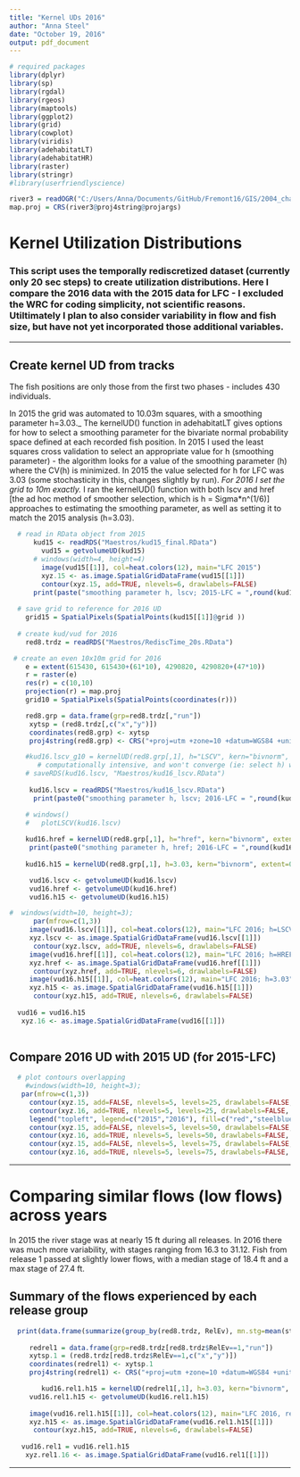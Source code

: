 ```yaml
---
title: "Kernel UDs 2016"
author: "Anna Steel"
date: "October 19, 2016"
output: pdf_document
---
```


```r
# required packages
library(dplyr)
library(sp)
library(rgdal)
library(rgeos)
library(maptools)
library(ggplot2)
library(grid) 
library(cowplot)
library(viridis)
library(adehabitatLT)
library(adehabitatHR)
library(raster)
library(stringr)
#library(userfriendlyscience)

river3 = readOGR("C:/Users/Anna/Documents/GitHub/Fremont16/GIS/2004_channel","2004_channel_freTightclip")
map.proj = CRS(river3@proj4string@projargs)
```

# Kernel Utilization Distributions
### This script uses the temporally rediscretized dataset (currently only 20 sec steps) to create utilization distributions. Here I compare the 2016 data with the 2015 data for LFC - I excluded the WRC for coding simplicity, not scientific reasons. Utiltimately I plan to also consider variability in flow and fish size, but have not yet incorporated those additional variables. 

__________________

## Create kernel UD from tracks
The fish positions are only those from the first two phases - includes 430 individuals. 

In 2015 the grid was automated to 10.03m squares, with a smoothing parameter h=3.03._ The kernelUD() function in adehabitatLT gives options for how to select a smoothing parameter for the bivariate normal probability space defined at each recorded fish position. In 2015 I used the least squares cross validation to select an appropriate value for h (smoothing parameter) - the algorithm looks for a value of the smoothing parameter (h) where the CV(h) is minimized. In 2015 the value selected for h for LFC was 3.03 (some stochasticity in this, changes slightly by run). _For 2016 I set the grid to 10m exactly._ I ran the kernelUD() function with both lscv and href [the ad hoc method of smoother selection, which is h = Sigma*n^(1/6)] approaches to estimating the smoothing parameter, as well as setting it to match the 2015 analysis (h=3.03).
```r
  # read in RData object from 2015
      kud15 <- readRDS("Maestros/kud15_final.RData")
        vud15 = getvolumeUD(kud15)
      # windows(width=4, height=4)
        image(vud15[[1]], col=heat.colors(12), main="LFC 2015")
        xyz.15 <- as.image.SpatialGridDataFrame(vud15[[1]])
        contour(xyz.15, add=TRUE, nlevels=6, drawlabels=FALSE)
      print(paste("smoothing parameter h, lscv; 2015-LFC = ",round(kud15$LFC@h$h,3)))
      
  # save grid to reference for 2016 UD
    grid15 = SpatialPixels(SpatialPoints(kud15[[1]]@grid ))
      
  # create kud/vud for 2016
    red8.trdz = readRDS("Maestros/RediscTime_20s.RData")

 # create an even 10x10m grid for 2016
    e = extent(615430, 615430+(61*10), 4290820, 4290820+(47*10))
    r = raster(e)
    res(r) = c(10,10)   
    projection(r) = map.proj 
    grid10 = SpatialPixels(SpatialPoints(coordinates(r)))    
```

```r
    red8.grp = data.frame(grp=red8.trdz[,"run"])
     xytsp = (red8.trdz[,c("x","y")])
     coordinates(red8.grp) <- xytsp 
     proj4string(red8.grp) <- CRS("+proj=utm +zone=10 +datum=WGS84 +units=m +no_defs +ellps=WGS84 +towgs84=0,0,0")

    #kud16.lscv_g10 = kernelUD(red8.grp[,1], h="LSCV", kern="bivnorm", extent=0.1, grid=grid10)
       # computationally intensive, and won't converge (ie: select h) with or without grid as 10x10, also tried , hlim=c(0.05, .5))  
    # saveRDS(kud16.lscv, "Maestros/kud16_lscv.RData")
     
     kud16.lscv = readRDS("Maestros/kud16_lscv.RData") 
      print(paste0("smoothing parameter h, lscv; 2016-LFC = ",round(kud16.lscv$LFC@h$h,3)))

    # windows()
    #   plotLSCV(kud16.lscv)
       
    kud16.href = kernelUD(red8.grp[,1], h="href", kern="bivnorm", extent=0.1, grid=grid10)    
     print(paste0("smothing parameter h, href; 2016-LFC = ",round(kud16.href$LFC@h$h,3)))
     
    kud16.h15 = kernelUD(red8.grp[,1], h=3.03, kern="bivnorm", extent=0.1, grid=grid10) 
```

```r
     vud16.lscv <- getvolumeUD(kud16.lscv)
     vud16.href <- getvolumeUD(kud16.href)
     vud16.h15 <- getvolumeUD(kud16.h15) 

#  windows(width=10, height=3); 
      par(mfrow=c(1,3))
     image(vud16.lscv[[1]], col=heat.colors(12), main="LFC 2016; h=LSCV")
     xyz.lscv <- as.image.SpatialGridDataFrame(vud16.lscv[[1]])
      contour(xyz.lscv, add=TRUE, nlevels=6, drawlabels=FALSE)  
     image(vud16.href[[1]], col=heat.colors(12), main="LFC 2016; h=HREF")
     xyz.href <- as.image.SpatialGridDataFrame(vud16.href[[1]])
      contour(xyz.href, add=TRUE, nlevels=6, drawlabels=FALSE)  
     image(vud16.h15[[1]], col=heat.colors(12), main="LFC 2016; h=3.03")
     xyz.h15 <- as.image.SpatialGridDataFrame(vud16.h15[[1]])
      contour(xyz.h15, add=TRUE, nlevels=6, drawlabels=FALSE)  
      
  vud16 = vud16.h15 
   xyz.16 <- as.image.SpatialGridDataFrame(vud16[[1]])
  
```

 
 
## Compare 2016 UD with 2015 UD (for 2015-LFC)
```r
  # plot contours overlapping    
    #windows(width=10, height=3); 
   par(mfrow=c(1,3))
     contour(xyz.15, add=FALSE, nlevels=5, levels=25, drawlabels=FALSE, lwd=2.5, col="red", main="25% contour")
     contour(xyz.16, add=TRUE, nlevels=5, levels=25, drawlabels=FALSE, lwd=2.5, col="steelblue2")
     legend("topleft", legend=c("2015","2016"), fill=c("red","steelblue2"))
     contour(xyz.15, add=FALSE, nlevels=5, levels=50, drawlabels=FALSE, lwd=2.5,col="red", main="50% contour")
     contour(xyz.16, add=TRUE, nlevels=5, levels=50, drawlabels=FALSE, lwd=2.5,col="steelblue2")
     contour(xyz.15, add=FALSE, nlevels=5, levels=75, drawlabels=FALSE, lwd=2.5,col="red", main="75% contour")
     contour(xyz.16, add=TRUE, nlevels=5, levels=75, drawlabels=FALSE, lwd=2.5,col="steelblue2")
```


__________________________________

# Comparing similar flows (low flows) across years
In 2015 the river stage was at nearly 15 ft during all releases. In 2016 there was much more variability, with stages ranging from 16.3 to 31.12. Fish from release 1 passed at slightly lower flows, with a median stage of 18.4 ft and a max stage of 27.4 ft. 

## Summary of the flows experienced by each release group
```r
  print(data.frame(summarize(group_by(red8.trdz, RelEv), mn.stg=mean(stage_ft), max.stg=max(stage_ft), min.stg=min(stage_ft), nfish=length(unique(id)))))
     
     redrel1 = data.frame(grp=red8.trdz[red8.trdz$RelEv==1,"run"])
     xytsp.1 = (red8.trdz[red8.trdz$RelEv==1,c("x","y")])
     coordinates(redrel1) <- xytsp.1
     proj4string(redrel1) <- CRS("+proj=utm +zone=10 +datum=WGS84 +units=m +no_defs +ellps=WGS84 +towgs84=0,0,0")

        kud16.rel1.h15 = kernelUD(redrel1[,1], h=3.03, kern="bivnorm", extent=0.1, grid=grid10) # set same as lscv, 2015
     vud16.rel1.h15 <- getvolumeUD(kud16.rel1.h15) 
     
     image(vud16.rel1.h15[[1]], col=heat.colors(12), main="LFC 2016, rel1; h=3.03")
     xyz.h15 <- as.image.SpatialGridDataFrame(vud16.rel1.h15[[1]])
      contour(xyz.h15, add=TRUE, nlevels=6, drawlabels=FALSE)  
      
   vud16.rel1 = vud16.rel1.h15 
    xyz.rel1.16 <- as.image.SpatialGridDataFrame(vud16.rel1[[1]])
```


______________________